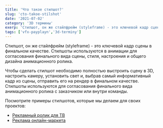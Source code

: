 ```yaml
---
title: 'Что такое стилшот?'
slug: 'cto-takoe-stilshot'
date: '2021-07-02'
category: '3D термины'
exerp: 'Стилшот, он же стайлфрейм (styleframe) - это ключевой кадр сцены...'
tags: ['vfx-payplayn','3d-terminy']
---
```

Стилшот, он же стайлфрейм (styleframe) - это ключевой кадр сцены в финальном качестве. Стилшоты используются в анимации для согласования финального вида сцены, стиля, настроения и общего дизайна анимационного ролика.


Чтобы сделать стилшот необходимо полностью выстроить сцену в 3D, настроить камеру, установить свет и, выбрав самый информативный кадр из сцены, отправить его на рендер в финальном качестве. Стилшоты используются для согласования финального вида анимационного ролика с заказчиком или внутри команды.


Посмотрите примеры стилшотов, которые мы делаем для своих проектов:

* [Рекламный ролик для ТВ](/works/mebel-oil-3d)
* [Реклама онлайн-маркета](/works/umico)

